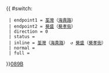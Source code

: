 {{ #switch: {{{format|}}}
  | endpoint1 = [[荃灣]]（[[海貴路]]）
  | endpoint2 = [[葵盛]]（[[葵孝街]]）
  | direction = 0
  | status = 
  | inline = [[荃灣]]（[[海貴路]]） ↺ [[葵盛]]（[[葵孝街]]）
  | normal =
  | full =
}}<noinclude>[[category:新界專線小巴路線模板|089B]]</noinclude>